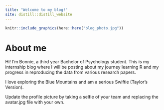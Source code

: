 ```yaml
---
title: "Welcome to my blog!"
site: distill::distill_website
---
```



```r

knitr::include_graphics(here::here("blog_photo.jpg"))
```
     
# About me

Hi! I'm Bonnie, a third year Bachelor of Psychology student. This is my internship blog where I will be posting about my journey learning R and my progress in reproducing the data from various research papers. 

I love exploring the Blue Mountains and am a serious Swiftie (Taylor's Version).

Update the profile picture by taking a selfie of your team and replacing the avatar.jpg file with your own.
  
